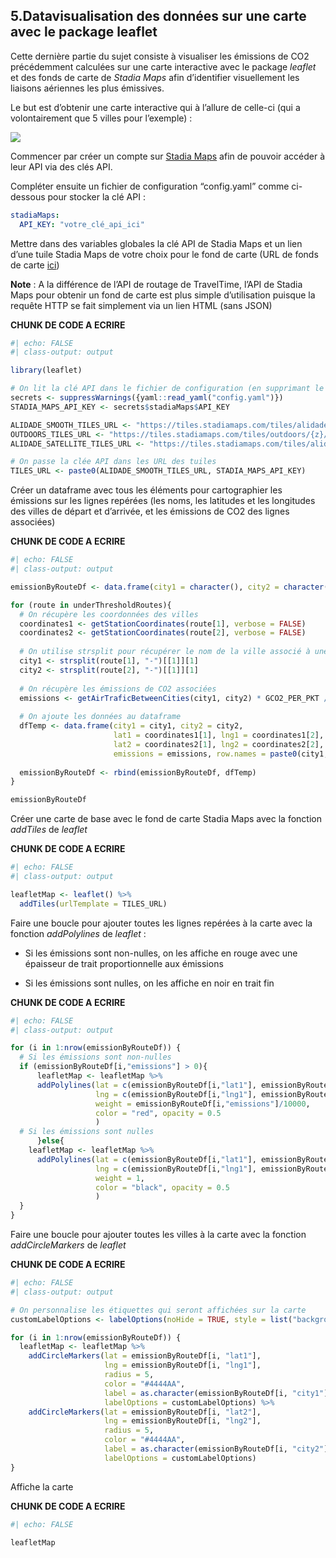 ## 5.Datavisualisation des données sur une carte avec le package leaflet

Cette dernière partie du sujet consiste à visualiser les émissions de CO2 précédemment calculées sur une carte interactive avec le package *leaflet* et des fonds de carte de *Stadia Maps* afin d'identifier visuellement les liaisons aériennes les plus émissives.

Le but est d'obtenir une carte interactive qui à l'allure de celle-ci (qui a volontairement que 5 villes pour l'exemple) :

::: {align="center"}
![](Aspect_de_la_carte.png)
:::

Commencer par créer un compte sur [Stadia Maps](https://client.stadiamaps.com/signup/?utm_content=top_nav_signup&utm_source=marketing_site) afin de pouvoir accéder à leur API via des clés API.

Compléter ensuite un fichier de configuration "config.yaml" comme ci-dessous pour stocker la clé API :

``` yaml
stadiaMaps:
  API_KEY: "votre_clé_api_ici"
```

Mettre dans des variables globales la clé API de Stadia Maps et un lien d'une tuile Stadia Maps de votre choix pour le fond de carte (URL de fonds de carte [ici](https://stadiamaps.com/themes/))

::: callout-note
**Note** : A la différence de l'API de routage de TravelTime, l'API de Stadia Maps pour obtenir un fond de carte est plus simple d'utilisation puisque la requête HTTP se fait simplement via un lien HTML (sans JSON)
:::

**CHUNK DE CODE A ECRIRE**

```r
#| echo: FALSE
#| class-output: output

library(leaflet)

# On lit la clé API dans le fichier de configuration (en supprimant le warning inutile)
secrets <- suppressWarnings({yaml::read_yaml("config.yaml")})
STADIA_MAPS_API_KEY <- secrets$stadiaMaps$API_KEY

ALIDADE_SMOOTH_TILES_URL <- "https://tiles.stadiamaps.com/tiles/alidade_smooth/{z}/{x}/{y}{r}.png?api_key="
OUTDOORS_TILES_URL <- "https://tiles.stadiamaps.com/tiles/outdoors/{z}/{x}/{y}{r}.png?api_key="
ALIDADE_SATELLITE_TILES_URL <- "https://tiles.stadiamaps.com/tiles/alidade_satellite/{z}/{x}/{y}{r}.png?api_key="

# On passe la clée API dans les URL des tuiles
TILES_URL <- paste0(ALIDADE_SMOOTH_TILES_URL, STADIA_MAPS_API_KEY)
```

Créer un dataframe avec tous les éléments pour cartographier les émissions sur les lignes repérées (les noms, les latitudes et les longitudes des villes de départ et d'arrivée, et les émissions de CO2 des lignes associées)

**CHUNK DE CODE A ECRIRE**

```r
#| echo: FALSE
#| class-output: output

emissionByRouteDf <- data.frame(city1 = character(), city2 = character(), lat1 = numeric(), lng1 = numeric(), lat2 = numeric(), lng2 = numeric(), emissions = numeric())

for (route in underThresholdRoutes){
  # On récupère les coordonnées des villes
  coordinates1 <- getStationCoordinates(route[1], verbose = FALSE)
  coordinates2 <- getStationCoordinates(route[2], verbose = FALSE)
  
  # On utilise strsplit pour récupérer le nom de la ville associé à une gare
  city1 <- strsplit(route[1], "-")[[1]][1]
  city2 <- strsplit(route[2], "-")[[1]][1]
  
  # On récupère les émissions de CO2 associées
  emissions <- getAirTraficBetweenCities(city1, city2) * GCO2_PER_PKT / 1000000
  
  # On ajoute les données au dataframe
  dfTemp <- data.frame(city1 = city1, city2 = city2,
                       lat1 = coordinates1[1], lng1 = coordinates1[2],
                       lat2 = coordinates2[1], lng2 = coordinates2[2],
                       emissions = emissions, row.names = paste0(city1, "-", city2))
  
  emissionByRouteDf <- rbind(emissionByRouteDf, dfTemp)
}

emissionByRouteDf
```

Créer une carte de base avec le fond de carte Stadia Maps avec la fonction *addTiles* de *leaflet*

**CHUNK DE CODE A ECRIRE**

```r
#| echo: FALSE
#| class-output: output

leafletMap <- leaflet() %>%
  addTiles(urlTemplate = TILES_URL)
```

Faire une boucle pour ajouter toutes les lignes repérées à la carte avec la fonction *addPolylines* de *leaflet* :

-   Si les émissions sont non-nulles, on les affiche en rouge avec une épaisseur de trait proportionnelle aux émissions

-   Si les émissions sont nulles, on les affiche en noir en trait fin

**CHUNK DE CODE A ECRIRE**

```r
#| echo: FALSE
#| class-output: output

for (i in 1:nrow(emissionByRouteDf)) {
  # Si les émissions sont non-nulles
  if (emissionByRouteDf[i,"emissions"] > 0){
      leafletMap <- leafletMap %>%
      addPolylines(lat = c(emissionByRouteDf[i,"lat1"], emissionByRouteDf[i,"lat2"]),
                   lng = c(emissionByRouteDf[i,"lng1"], emissionByRouteDf[i,"lng2"]),
                   weight = emissionByRouteDf[i,"emissions"]/10000,
                   color = "red", opacity = 0.5
                   )
  # Si les émissions sont nulles
      }else{
    leafletMap <- leafletMap %>%
      addPolylines(lat = c(emissionByRouteDf[i,"lat1"], emissionByRouteDf[i,"lat2"]),
                   lng = c(emissionByRouteDf[i,"lng1"], emissionByRouteDf[i,"lng2"]),
                   weight = 1,
                   color = "black", opacity = 0.5
                   )
  }
}
```

Faire une boucle pour ajouter toutes les villes à la carte avec la fonction *addCircleMarkers* de *leaflet*

**CHUNK DE CODE A ECRIRE**

```r
#| echo: FALSE
#| class-output: output

# On personnalise les étiquettes qui seront affichées sur la carte
customLabelOptions <- labelOptions(noHide = TRUE, style = list("background" = "rgba(255, 255, 255, 0.5)"))

for (i in 1:nrow(emissionByRouteDf)) {
  leafletMap <- leafletMap %>%
    addCircleMarkers(lat = emissionByRouteDf[i, "lat1"],
                     lng = emissionByRouteDf[i, "lng1"],
                     radius = 5,
                     color = "#4444AA",
                     label = as.character(emissionByRouteDf[i, "city1"]),
                     labelOptions = customLabelOptions) %>%
    addCircleMarkers(lat = emissionByRouteDf[i, "lat2"],
                     lng = emissionByRouteDf[i, "lng2"],
                     radius = 5,
                     color = "#4444AA",
                     label = as.character(emissionByRouteDf[i, "city2"]),
                     labelOptions = customLabelOptions)
}

```

Affiche la carte

**CHUNK DE CODE A ECRIRE**

```r
#| echo: FALSE

leafletMap
```
